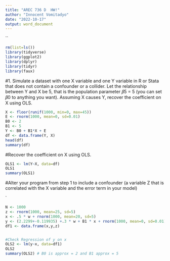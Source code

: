 ```yaml
---
title: "AREC 736 D  HW!"
author: "Innocent Vomitadyo"
date: "2022-10-17"
output: word_document
---
```

``
```r
rm(list=ls())
library(tidyverse)
library(ggplot2)
library(dplyr)
library(tidyr)
library(faux)
```


#1. Simulate a dataset with one X variable and one Y variable in R or Stata that does not contain a confounder or a collider. Let the relationship between Y and X be 5, that is the population parameter 𝛽5 = 5 (you can set 𝛽0 to anything you want). Assuming X causes Y, recover the coefficient on X using OLS.

```r

X <- floor(runif(1000, min=0, max=45))
E <- rnorm(1000, mean=0, sd=0.01)
B0 <- 2
B1 <- 5
Y <- B0 + B1*X + E
df <- data.frame(Y, X)
head(df)
summary(df)

```


#Recover the coefficient on X using OLS.

```r
OLS1 <- lm(Y~X, data=df)
OLS1
summary(OLS1)
```

#Alter your program from step 1 to include a confounder (a variable Z that is correlated with the X variable and the error term in your model)

`


```r
N <- 1000
z <- rnorm(1000, mean=25, sd=5)
x <- .5 * w + rnorm(1000, mean=20, sd=5)
y <- (2.2299+-0.119935) +.3 * w + B1 * x + rnorm(1000, mean=0, sd=0.01)
df1 <- data.frame(x,y,z)


#Check Regression of y on x 
OLS2 <- lm(y~x, data=df1)
OLS2
summary(OLS2) # B0 is approx = 2 and B1 approx = 5

```

